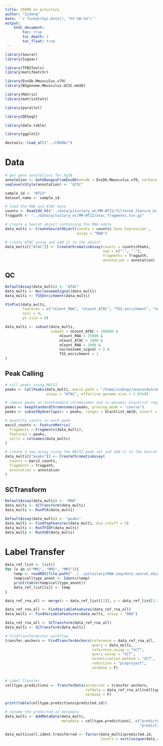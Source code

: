```yaml
---
title: CREMA on pituitary
author: "Zidong"
date: '`r format(Sys.Date(), "%Y-%B-%d")`'
output:
    html_document:
        toc: true
        toc_depth: 2
        toc_float: true
---
```



```r
library(Seurat)
library(Signac)

library(TFBSTools)
library(motifmatchr)

library(EnsDb.Mmusculus.v79)
library(BSgenome.Mmusculus.UCSC.mm10)

library(Matrix)
library(matrixStats)

library(parallel)

library(DESeq2)

library(data.table)

library(ggplot2)
```

```r
devtools::load_all("../CREMA/")
```

# Data

```r
# get gene annotations for hg38
annotation <- GetGRangesFromEnsDb(ensdb = EnsDb.Mmusculus.v79, verbose = F)
seqlevelsStyle(annotation) <- "UCSC"
```

```r
sample_id <- "WT22"
dataset_name <- sample_id
```

```r
# load the RNA and ATAC data
counts <- Read10X_h5("../data/pituitary_wt/MM-WT22/filtered_feature_bc_matrix.h5")
fragpath <- "../data/pituitary_wt/MM-WT22/atac_fragments.tsv.gz"

# create a Seurat object containing the RNA adata
data_multi <- CreateSeuratObject(counts = counts$`Gene Expression`,
                                 assay = "RNA")

# create ATAC assay and add it to the object
data_multi[["ATAC"]] <- CreateChromatinAssay(counts = counts$Peaks,
                                             sep = c(":", "-"),
                                             fragments = fragpath,
                                             annotation = annotation)
```

## QC

```r
DefaultAssay(data_multi) <- "ATAC"
data_multi <- NucleosomeSignal(data_multi)
data_multi <- TSSEnrichment(data_multi)
```

```r
VlnPlot(data_multi,
        features = c("nCount_RNA", "nCount_ATAC", "TSS.enrichment", "nucleosome_signal"),
        ncol = 4,
        pt.size = 0)
```

```r
data_multi <- subset(data_multi,
                     subset = nCount_ATAC < 100000 &
                         nCount_RNA < 25000 &
                         nCount_ATAC > 1000 &
                         nCount_RNA > 1000 &
                         nucleosome_signal < 2 &
                         TSS.enrichment > 1
)
```

## Peak Calling

```r
# call peaks using MACS2
peaks <- CallPeaks(data_multi, macs2.path = "/home/zidongz/anaconda3/envs/macs/bin/macs2",
                   assay = "ATAC", effective.genome.size = 1.87e9)

# remove peaks on nonstandard chromosomes and in genomic blacklist regions
peaks <- keepStandardChromosomes(peaks, pruning.mode = "coarse")
peaks <- subsetByOverlaps(x = peaks, ranges = blacklist_mm10, invert = TRUE)

# quantify counts in each peak
macs2_counts <- FeatureMatrix(
  fragments = Fragments(data_multi),
  features = peaks,
  cells = colnames(data_multi)
)

# create a new assay using the MACS2 peak set and add it to the Seurat object
data_multi[["peaks"]] <- CreateChromatinAssay(
  counts = macs2_counts,
  fragments = fragpath,
  annotation = annotation
)
```

## SCTransform

```r
DefaultAssay(data_multi) <- "RNA"
data_multi <- SCTransform(data_multi)
data_multi <- RunPCA(data_multi)

DefaultAssay(data_multi) <- "peaks"
data_multi <- FindTopFeatures(data_multi, min.cutoff = 5)
data_multi <- RunTFIDF(data_multi)
data_multi <- RunSVD(data_multi)
```


# Label Transfer

```r
data_ref_list <- list()
for (x in c("MM1", "MM2", "MM3")){
    temp <- readRDS(file.path("../../pituitary/RNA-seq/data_seurat_object/", paste0("IntronPit", x,".rds")))
    temp$celltype_annot <- Idents(temp)
    print(table(temp$celltype_annot))
    data_ref_list[[x]] <- temp
}
```

```r
data_ref_rna_all <- merge(x = data_ref_list[[1]], y = data_ref_list[2:3], add.cell.ids = c("MM1", "MM2", "MM3"))
```

```r
data_ref_rna_all <- FindVariableFeatures(data_ref_rna_all)
data_multi <- FindVariableFeatures(data_multi, assay = "RNA")
```

```r
data_ref_rna_all <- SCTransform(data_ref_rna_all)
data_multi <- SCTransform(data_multi)
```

```r
# FindTransferAnchor workflow
transfer.anchors <- FindTransferAnchors(reference = data_ref_rna_all,
                                        query = data_multi,
                                        reference.assay = "SCT",
                                        query.assay = "SCT",
                                        normalization.method = "SCT",
                                        reduction = "pcaproject",
                                        verbose = F)


# Label Transfer
celltype.predictions <- TransferData(anchorset = transfer.anchors, 
                                     refdata = data_ref_rna_all$celltype_annot,
                                     verbose = F)

print(table(celltype.predictions$predicted.id))
```

```r
# rename the predicted.id metadata
data_multi <- AddMetaData(data_multi, 
                          metadata = celltype.predictions[, c("predicted.id",
                                                              "prediction.score.max")])

data_multi$cell.ident.transferred <- factor(data_multi$predicted.id, 
                                            levels = sort(unique(data_ref_rna_all$celltype_annot)))
```

